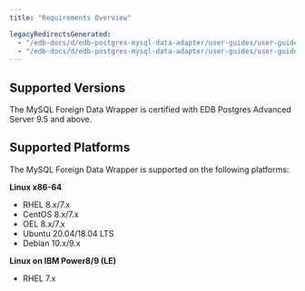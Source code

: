 ```yaml
---
title: "Requirements Overview"

legacyRedirectsGenerated:
  - "/edb-docs/d/edb-postgres-mysql-data-adapter/user-guides/user-guide/2.5.5/requirements_overview.html"
  - "/edb-docs/d/edb-postgres-mysql-data-adapter/user-guides/user-guide/latest/requirements_overview.html"
---
```


## Supported Versions

The MySQL Foreign Data Wrapper is certified with EDB Postgres Advanced Server 9.5 and above.

## Supported Platforms

The MySQL Foreign Data Wrapper is supported on the following platforms:

**Linux x86-64**

-   RHEL 8.x/7.x
-   CentOS 8.x/7.x
-   OEL 8.x/7.x
-   Ubuntu 20.04/18.04 LTS
-   Debian 10.x/9.x

**Linux on IBM Power8/9 (LE)**

-   RHEL 7.x
